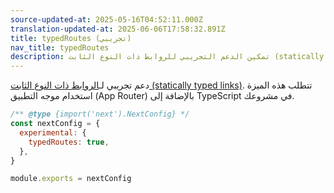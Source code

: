 ```yaml
---
source-updated-at: 2025-05-16T04:52:11.000Z
translation-updated-at: 2025-06-06T17:58:32.891Z
title: typedRoutes (تجريبي)
nav_title: typedRoutes
description: تمكين الدعم التجريبي للروابط ذات النوع الثابت (statically typed links).
---
```


دعم تجريبي لـ[الروابط ذات النوع الثابت (statically typed links)](/docs/app/building-your-application/configuring/typescript#statically-typed-links). تتطلب هذه الميزة استخدام موجه التطبيق (App Router) بالإضافة إلى TypeScript في مشروعك.

```js filename="next.config.js"
/** @type {import('next').NextConfig} */
const nextConfig = {
  experimental: {
    typedRoutes: true,
  },
}

module.exports = nextConfig
```
